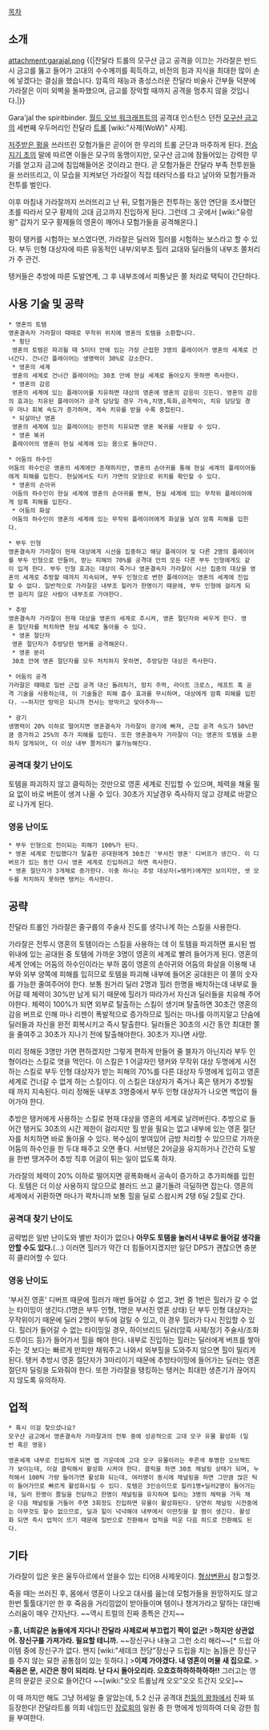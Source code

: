 [[목차]]
== 소개 ==
attachment:garajal.png
{{|잔달라 트롤의 모구샨 금고 공격을 이끄는 가라잘은 반드시 금고를 뚫고 들어가 고대의 수수께끼를 획득하고, 비전의 힘과 지식을 최대한 많이 손에 넣겠다는 결심을 했습니다. 암흑의 재능과 충성스러운 잔달라 비술사 간부들 덕분에 가라잘은 이미 외벽을 돌파했으며, 금고를 장악할 때까지 공격을 멈추지 않을 것입니다.|}}

Gara'jal the spiritbinder. [[월드 오브 워크래프트]]의 공격대 인스턴스 던전 [[모구샨 금고]]의 세번째 우두머리인 잔달라 [[트롤]] [wiki:"사제(WoW)" 사제].

[[저주받은 펑]]을 쓰러뜨린 모험가들은 곧이어 한 무리의 트롤 군단과 마주하게 된다. [[전승지기 초]]의 말에 따르면 이들은 모구의 동맹이지만, 모구샨 금고에 잠들어있는 강력한 무기를 얻고자 금고에 침입해들어온 것이라고 한다. 곧 모험가들은 잔달라 부족 전투원들을 쓰러뜨리고, 이 모습을 지켜보던 가라잘이 직접 테러닥스를 타고 날아와 모험가들과 전투를 벌인다.

이후 마침내 가라잘까지 쓰러뜨리고 난 뒤, 모험가들은 전투하는 동안 연단을 조사했던 초를 따라서 모구 황제의 고대 금고까지 진입하게 된다. 그런데 그 곳에서 [wiki:"유령 왕" 갑자기 모구 황제들의 영혼이 깨어나 모험가들을 공격해온다.]

펑이 탱커를 시험하는 보스였다면, 가라잘은 딜러와 힐러를 시험하는 보스라고 할 수 있다. 부두 인형 대상자에 따른 유동적인 내부/외부조 힐러 교대와 딜러들의 내부조 쫄처리가 주 관건.

탱커들은 추방에 따른 도발연계, 그 후 내부조에서 피통낮은 쫄 처리로 택틱이 간단하다.

== 사용 기술 및 공략 ==
 * 영혼의 토템
 영혼결속자 가라잘이 때때로 무작위 위치에 영혼의 토템을 소환합니다. 
  * 횡단
  영혼의 토템은 파괴될 때 5미터 안에 있는 가장 근접한 3명의 플레이어가 영혼의 세계로 건너간다. 건너간 플레이어는 생명력이 30%로 감소한다. 
  * 영혼의 세계
  영혼의 세계로 건너간 플레이어는 30초 안에 현실 세계로 돌아오지 못하면 즉사한다.
  * 영혼의 감응
  영혼의 세계에 있는 플레이어를 치유하면 대상의 영혼에 영혼의 감응이 깃든다. 영혼의 감응의 효과는 치유된 플레이어가 공격 담당일 경우 가속,치명,특화,공격력이, 치유 담당일 경우 마나 회복 속도가 증가하며, 계속 치유를 받을 수록 중첩된다.
  * 되살아난 영혼
  영혼의 세계에 있는 플레이어는 완전히 치유되면 영혼 복귀를 사용할 수 있다.
  * 영혼 복귀
  플레이어의 영혼이 현실 세계에 있는 몸으로 돌아간다.

 * 어둠의 하수인
 어둠의 하수인은 영혼의 세계에만 존재하지만, 영혼의 손아귀를 통해 현실 세계의 플레이어들에게 피해를 입힌다. 현실에서도 티키 가면의 모양으로 위치를 확인할 수 있다.
  * 영혼의 손아귀
  어둠의 하수인이 현실 세계에 영혼의 손아귀를 뻗쳐, 현실 세계에 있는 무작위 플레이어에게 암흑 피해를 입힌다.
  * 어둠의 화살
  어둠의 하수인이 영혼의 세계에 있는 무작위 플레이어에게 화살을 날려 암흑 피해를 입힌다. 

 * 부두 인형
 영혼결속자 가라잘이 현재 대상에게 시선을 집중하고 해당 플레이어 및 다른 2명의 플레이어를 부두 인형으로 만들어, 받는 피해의 70%를 공격대 안의 모든 다른 부두 인형에게도 같이 입게 한다. 부두 인형 효과는 대상이 죽거나 영혼결속자 가라잘이 시선 집중의 대상을 영혼의 세계로 추방할 때까지 지속되며, 부두 인형으로 변한 플레이어는 영혼의 세계에 진입할 수 없다. 일반적으로 가라잘은 내부조 힐러가 한명이기 때문에, 부두 인형에 걸리게 되면 걸리지 않은 사람이 내부조로 가야한다.

 * 추방
 영혼결속자 가라잘이 현재 대상을 영혼의 세계로 추시켜, 영혼 절단자와 싸우게 한다. 영혼 절단자를 처치하면 현실 세계로 돌아올 수 있다.
  * 영혼 절단자
  영혼 절단자가 추방당한 탱커를 공격해온다. 
  * 영혼 분리
  30초 안에 영혼 절단자를 모두 처치하지 못하면, 추방당한 대상은 즉사한다.


 * 어둠의 공격
 가라잘은 때때로 일반 근접 공격 대신 돌려차기, 망치 주먹, 라이트 크로스, 레프트 훅 공격 기술을 사용하는데, 이 기술들은 피해 흡수 효과를 무시하며, 대상에게 암흑 피해를 입힌다. ~~하지만 방막은 되니까 전사는 방막키고 맞아주자~~

 * 광기
 생명력이 20% 이하로 떨어지면 영혼결속자 가라잘이 광기에 빠져, 근접 공격 속도가 50%만큼 증가하고 25%의 추가 피해를 입힌다. 또한 영혼결속자 가라잘이 더는 영혼의 토템을 소환하지 않게되어, 더 이상 내부 쫄처리가 불가능해진다. 

=== 공격대 찾기 난이도 ===
토템을 파괴하지 않고 클릭하는 것만으로 영혼 세계로 진입할 수 있으며, 체력을 채울 필요 없이 바로 버튼이 생겨 나올 수 있다. 30초가 지날경우 즉사하지 않고 강제로 바깥으로 나가게 된다.

=== 영웅 난이도 ===
 * 부두 인형으로 전이되는 피해가 100%가 된다.
 * 영혼 세계로 진입했다가 탈출한 공대원에게 30초간 '부서진 영혼' 디버프가 생긴다. 이 디버프가 있는 동안 다시 영혼 세계로 진입하려고 하면 즉사한다.
 * 영혼 절단자가 3개체로 증가한다. 이중 하나는 추방 대상자(=탱커)에게만 보이지만, 셋 모두를 처치하지 못하면 탱커는 즉사한다.

== 공략 ==

잔달라 트롤인 가라잘은 줄구룹의 주술사 진도를 생각나게 하는 스킬을 사용한다.

가라잘은 전투시 영혼의 토템이라는 스킬을 사용하는 데 이 토템을 파괴하면 표시된 범위내에 있는 공대원 중 토템에 가까운 3명이 영혼의 세계로 빨려 들어가게 된다. 영혼의 세계 안에는 어둠의 하수인이라는 부하 몹이 영혼의 손아귀와 어둠의 화살을 이용해 내부와 외부 양쪽에 피해를 입히므로 토템을 파괴해 내부에 들어온 공대원은 이 쫄의 숫자를 가능한 줄여주어야 한다. 보통 원거리 딜러 2명과 힐러 한명을 배치하는데 내부로 들어갈 때 체력이 30%만 남게 되기 때문에 힐러가 따라가서 자신과 딜러들을 치유해 주어야한다. 체력이 100%가 되면 외부로 탈출하는 스킬이 생기며 탈출하면 30초간 영혼의 감응 버프로 인해 마나 리젠이 폭발적으로 증가하므로 힐러는 마나를 아끼지말고 단숨에 딜러들과 자신을 완전 회복시키고 즉시 탈출한다. 딜러들은 30초의 시간 동안 최대한 쫄을 줄여주고 30초가 지나기 전에 탈출해야한다. 30초가 지나면 사망.

미리 정해둔 3명만 가면 편하겠지만 그렇게 편하게 만들어 줄 블자가 아닌지라 부두 인형이라는 스킬로 엿을 먹인다. 이 스킬은 1 어글자인 탱커와 무작위 대상 두명에게 시전하는 스킬로 부두 인형 대상자가 받는 피해의 70%를 다른 대상자 두명에게 입히고 영혼 세계로 건너갈 수 없게 하는 스킬이다. 이 스킬은 대상자가 죽거나 혹은 탱커가 추방될 때 까지 지속된다. 미리 정해둔 내부조 3명중에서 부두 인형 대상자가 나오면 백업이 들어가야 한다.
 
추방은 탱커에게 사용하는 스킬로 현재 대상을 영혼의 세계로 날려버린다. 추방으로 들어간 탱커도 30초의 시간 제한이 걸리지만 힐 받을 필요는 없고 내부에 있는 영혼 절단자를 처치하면 바로 돌아올 수 있다. 복수심이 쌓여있어 금방 처리할 수 있으므로 가까운 어둠의 하수인을 한 두대 패주고 오면 좋다. 서브탱은 2어글을 유지하거나 간간히 도발을 한번 땡겨주어 추방 직후 어글이 튀는 일이 없도록 하자.
 
가라잘의 체력이 20% 이하로 떨어지면 광폭화해서 공속이 증가하고 추가피해를 입힌다. 토템은 더 이상 사용하지 않으므로 블러드 쓰고 쿨기돌려 극딜하면 잡는다. 영혼의 세계에서 귀환하면 마나가 꽉차니까 보통 힐을 딜로 스왑시켜 2탱 6딜 2힐로 간다.

=== 공격대 찾기 난이도 ===
공략법은 일반 난이도와 별반 차이가 없으나 '''아무도 토탬을 눌러서 내부로 들어갈 생각을 안할 수도 있다.'''(...) 이러면 힐러가 약간 더 힘들어지겠지만 일단 DPS가 괜찮으면 충분히 클리어할 수 있다.

=== 영웅 난이도 ===
'부서진 영혼' 디버프 때문에 힐러가 매번 들어갈 수 없고, 3번 중 1번은 힐러가 갈 수 없는 타이밍이 생긴다.(1명은 부두 인형, 1명은 부서진 영혼 상태) 단 부두 인형 대상자는 무작위이기 때문에 딜러 2명이 부두에 걸릴 수 있고, 이 경우 힐러가 다시 진입할 수 있다. 힐러가 들어갈 수 없는 타이밍일 경우, 하이브리드 딜러(암흑 사제/정기 주술사/조화 드루이드 등)가 들어가서 힐을 해야 한다. 내부로 진입하는 힐러는 딜러에게 버프를 쌓아주는 것 보다는 빠르게 만피만 채워주고 나와서 외부힐을 도와주지 않으면 힐이 밀리게 된다.
탱커 추방시 영혼 절단자가 3마리이기 때문에 추방타이밍에 들어가는 딜러는 영혼 절단자 딜링을 도와줘야 한다. 또한 가라잘을 탱킹하는 탱커는 최대한 생존기가 끊어지지 않도록 유의하자.



== 업적 ==
 * 혹시 이걸 찾으셨나요?
 모구샨 금고에서 영혼결속자 가라잘과의 전투 중에 성공적으로 고대 모구 유물 활성화 (일반 혹은 영웅)

 영혼세계 내부로 진입하게 되면 맵 가운데에 고대 모구 유물이라는 푸른색 투명한 오브젝트가 보이는데, 이걸 클릭해서 활성화 시켜야 한다. 클릭을 하면 30초 채널링 상태가 되며, 누적해서 100틱 가량 들어가면 활성화 되는데, 여러명이 동시에 채널링을 하면 그만큼 많은 틱이 들어가므로 빠르게 활성화시킬 수 있다. 토템은 3인승이므로 힐러1명+딜러2명이 들어가는데, 딜러 한명이 쫄딜을 전담하고 한명이 채널링을 유지하며 힐러는 3명의 체력을 가득 채운 다음 채널링을 거들어 주면 3회정도 진입하면 유물이 활성화된다. 당연히 채널링 시전중에는 아무것도 할수 없으므로, 딜과 힐이 넉넉해야 내부에서 이딴짓을 할 짬이 생긴다. 활성화 되면 즉시 업적이 뜨기 때문에 일반으로 전환해서 업적을 띄운 다음 하드로 전환해도 된다.

== 기타 ==

가라잘이 입은 옷은 울두아르에서 얻을수 있는 티어8 사제옷이다. [[형상변환]]시 참고할것.

죽을 때는 쓰러진 후, 몸에서 영혼이 나오고 대사를 읊는데 모험가들을 원망하지도 않고 한번 툴툴대기만 한 후 죽음을 거리낌없이 받아들이며 템이나 챙겨가라고 말하는 대인배스러움이 매우 간지난다. ~~역시 트럴의 진짜 종특은 간지~~

>'''흥, 너희같은 놈들에게 지다니! 잔달라 사제로써 부끄럽기 짝이 없군!'''
>'''하지만 상관없어. 장신구를 가져가라. 필요할 테니까.''' ~~장신구나 내놓고 그런 소리 해라~~[* 드랍 아이템 중에 장신구가 없다. 왠지 [wiki:"세데크 전당"장신구 드립을 치는 놈]들은 장신구를 주지 않는 묘한 공통점이 있는 듯하다.]
>'''이제 가야겠다. 내 영혼이 머물 새 집으로.'''
>'''죽음은 문, 시간은 창이 되리라. 난 다시 돌아오리라. 으흐흐하하하하하하!!'''
그러고는 영혼의 문같은 곳으로 들어간다 ~~[wiki:"오오 트롤남캐 오오"오오 트간지 오오]~~

이 때 까지만 해도 그냥 허세일 줄 알았는데, 5.2 신규 공격대 [[천둥의 왕좌]]에서 진짜 또 등장한다! 잔달라트롤 의회 네임드인 [[장로회]]의 일원 중 한 명에게 빙의하여 더욱 강한 힘을 부여한다.
